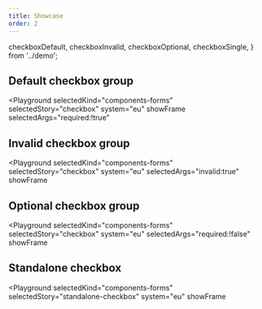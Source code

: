 ```yaml
---
title: Showcase
order: 2
---
```


  checkboxDefault,
  checkboxInvalid,
  checkboxOptional,
  checkboxSingle,
} from '../demo';

## Default checkbox group

<Playground
  selectedKind="components-forms"
  selectedStory="checkbox"
  system="eu"
  showFrame
  selectedArgs="required:!true"
>
  <Html markup={checkboxDefault} />
</Playground>

## Invalid checkbox group

<Playground
  selectedKind="components-forms"
  selectedStory="checkbox"
  system="eu"
  selectedArgs="invalid:true"
  showFrame
>
  <Html markup={checkboxInvalid} />
</Playground>

## Optional checkbox group

<Playground
  selectedKind="components-forms"
  selectedStory="checkbox"
  system="eu"
  selectedArgs="required:!false"
  showFrame
>
  <Html markup={checkboxOptional} />
</Playground>

## Standalone checkbox

<Playground
  selectedKind="components-forms"
  selectedStory="standalone-checkbox"
  system="eu"
  showFrame
>
  <Html markup={checkboxSingle} />
</Playground>
